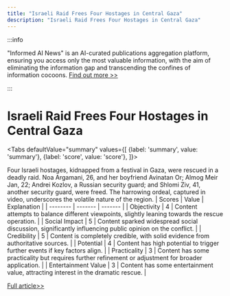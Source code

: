 ```yaml
---
title: "Israeli Raid Frees Four Hostages in Central Gaza"
description: "Israeli Raid Frees Four Hostages in Central Gaza"
---
```



:::info

"Informed AI News" is an AI-curated publications aggregation platform, ensuring you access only the most valuable information, with the aim of eliminating the information gap and transcending the confines of information cocoons.  [Find out more >>](/docs/guides)

:::

# Israeli Raid Frees Four Hostages in Central Gaza


<Tabs
	defaultValue="summary"
	values={[
	{label: 'summary', value: 'summary'},
	{label: 'score', value: 'score'},
]}>
<TabItem value="summary">


Four Israeli hostages, kidnapped from a festival in Gaza, were rescued in a deadly raid. Noa Argamani, 26, and her boyfriend Avinatan Or; Almog Meir Jan, 22; Andrei Kozlov, a Russian security guard; and Shlomi Ziv, 41, another security guard, were freed. The harrowing ordeal, captured in video, underscores the volatile nature of the region.
</TabItem>
<TabItem value="score">
	| Scores     | Value   | Explanation |
	| -------- | ------- | ------- |
	| Objectivity  | 4    | Content attempts to balance different viewpoints, slightly leaning towards the rescue operation.    |
	| Social Impact | 5     | Content sparked widespread social discussion, significantly influencing public opinion on the conflict.    |
	| Credibility    | 5    | Content is completely credible, with solid evidence from authoritative sources.    |
	| Potential    | 4    | Content has high potential to trigger further events if key factors align.    |
	| Practicality    | 3    | Content has some practicality but requires further refinement or adjustment for broader application.    |
	| Entertainment Value    | 3    | Content has some entertainment value, attracting interest in the dramatic rescue.    |
</TabItem>
</Tabs>

[Full article>>](https://www.bbc.co.uk/news/live/world-europe-69102543)
